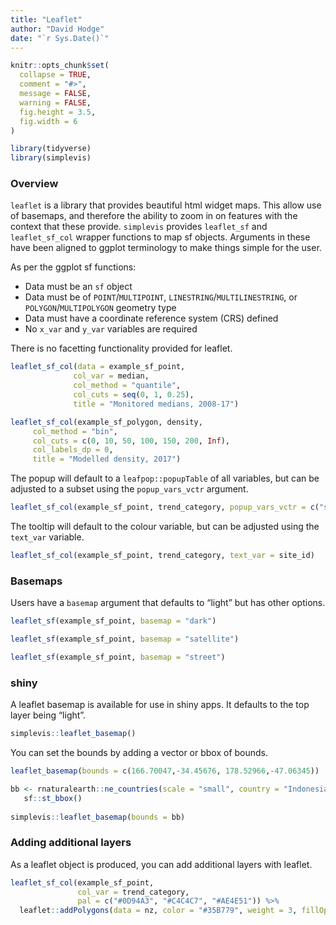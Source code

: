```yaml
---
title: "Leaflet"
author: "David Hodge"
date: "`r Sys.Date()`"
---
```


```r
knitr::opts_chunk$set(
  collapse = TRUE,
  comment = "#>",
  message = FALSE,
  warning = FALSE,
  fig.height = 3.5, 
  fig.width = 6
)
```

```r
library(tidyverse)
library(simplevis)
```

### Overview

`leaflet` is a library that provides beautiful html widget maps. This allow use of basemaps, and therefore the ability to zoom in on features with the context that these provide. `simplevis` provides `leaflet_sf` and `leaflet_sf_col` wrapper functions to map sf objects. Arguments in these have been aligned to ggplot terminology to make things simple for the user.

As per the ggplot sf functions:

* Data must be an `sf` object 
* Data must be of `POINT`/`MULTIPOINT`, `LINESTRING`/`MULTILINESTRING`, or `POLYGON`/`MULTIPOLYGON` geometry type
* Data must have a coordinate reference system (CRS) defined
* No `x_var` and `y_var` variables are required

There is no facetting functionality provided for leaflet.

```r
leaflet_sf_col(data = example_sf_point, 
              col_var = median, 
              col_method = "quantile",
              col_cuts = seq(0, 1, 0.25),
              title = "Monitored medians, 2008-17")
```


```r
leaflet_sf_col(example_sf_polygon, density,
     col_method = "bin", 
     col_cuts = c(0, 10, 50, 100, 150, 200, Inf),
     col_labels_dp = 0,
     title = "Modelled density, 2017")
```

The popup will default to a `leafpop::popupTable` of all variables, but can be adjusted to a subset using the `popup_vars_vctr` argument.

```r
leaflet_sf_col(example_sf_point, trend_category, popup_vars_vctr = c("site_id", "median"))
```

The tooltip will default to the colour variable, but can be adjusted using the `text_var` variable.

```r
leaflet_sf_col(example_sf_point, trend_category, text_var = site_id)
```

### Basemaps

Users have a `basemap` argument that defaults to "light" but has other options.

```r
leaflet_sf(example_sf_point, basemap = "dark")
```

```r
leaflet_sf(example_sf_point, basemap = "satellite")
```

```r
leaflet_sf(example_sf_point, basemap = "street")
```

### shiny

A leaflet basemap is available for use in shiny apps. It defaults to the top layer being "light".

```r
simplevis::leaflet_basemap() 
```

You can set the bounds by adding a vector or bbox of bounds.

```r
leaflet_basemap(bounds = c(166.70047,-34.45676, 178.52966,-47.06345))

bb <- rnaturalearth::ne_countries(scale = "small", country = "Indonesia", returnclass = "sf") %>% 
   sf::st_bbox() 
 
simplevis::leaflet_basemap(bounds = bb) 
```

### Adding additional layers

As a leaflet object is produced, you can add additional layers with leaflet.

```r
leaflet_sf_col(example_sf_point, 
               col_var = trend_category, 
               pal = c("#0D94A3", "#C4C4C7", "#AE4E51")) %>% 
  leaflet::addPolygons(data = nz, color = "#35B779", weight = 3, fillOpacity = 0, opacity = 1)
```
